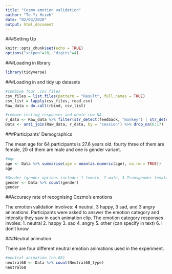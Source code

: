 ```yaml
---
title: "Cozmo emotion validation"
author: "Te-Yi Hsieh"
date: "02/03/2020"
output: html_document
---
```



###Setting Up

```r
knitr::opts_chunk$set(echo = TRUE)
options("scipen"=10, "digits"=4)
```

###Loading in library
```r
library(tidyverse)
```

###Loading in and tidy up datasets
```r
#combine four .csv files
csv_files = list.files(pattern = "Result", full.names = TRUE)
csv_list = lapply(csv_files, read_csv)
Raw_data = do.call(rbind, csv_list)

#remove testing responses and whole-row NA
r_data <- Raw_data %>% filter(str_detect(feedback, "monkey") | str_detect(age, "monkey"))
Data <- anti_join(Raw_data, r_data, by = "session") %>% drop_na(6:17)
```


###Participants' Demographics

The mean age for 64 participants is 27.6 years old. fourty three of them are female, 20 of them are male and one is gender variant.

```r
#Age
age <- Data %>% summarise(age = mean(as.numeric(age), na.rm = TRUE))
age 

#Gender (gender options include: 1-female, 2-male, 3-Transgender female, 4-Transgender male, 5-Gender variant/ Non-conforming, 6-Prefer not to say)
gender <- Data %>% count(gender)
gender
```


##Accuracy rate of recognising Cozmo's emotions

The emotion validation involves: 4 neutral, 3 happy, 3 sad, and 3 angry animations. Participants were asked to answer the emotion category and intensity they saw in each animation clip. The emotion category responses involes:
1. neutral
2. happy
3. sad
4. angry
5. other (can specify in text)
6. I don't know

###Neutral animation

There are four different neutral emotion animations used in the experiment.
```r
#neutral animation (no.68)
neutral68 <- Data %>% count(Neutral68_type)
neutral68
```

